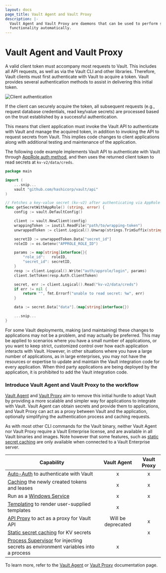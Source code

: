 ```yaml
---
layout: docs
page_title: Vault Agent and Vault Proxy
description: |-
  Vault Agent and Vault Proxy are daemons that can be used to perform some Vault
  functionality automatically.
---
```


# Vault Agent and Vault Proxy

A valid client token must accompany most requests to Vault. This
includes all API requests, as well as via the Vault CLI and other libraries.
Therefore, Vault clients must first authenticate with Vault to acquire a token.
Vault provides several authentication methods to assist in
delivering this initial token.

![Client authentication](/img/diagram-vault-agent.png)

If the client can securely acquire the token, all subsequent requests (e.g., request
database credentials, read key/value secrets) are processed based on the
trust established by a successful authentication.

This means that client application must invoke the Vault API to authenticate
with Vault and manage the acquired token, in addition to invoking the API to
request secrets from Vault. This implies code changes to client applications
along with additional testing and maintenance of the application.

The following code example implements Vault API to authenticate with Vault
through [AppRole auth method](/vault/docs/auth/approle#code-example), and then uses
the returned client token to read secrets at `kv-v2/data/creds`.

```go
package main

import (
    ...snip...
    vault "github.com/hashicorp/vault/api"
)

// Fetches a key-value secret (kv-v2) after authenticating via AppRole
func getSecretWithAppRole() (string, error) {
    config := vault.DefaultConfig()

    client := vault.NewClient(config)
    wrappingToken := ioutil.ReadFile("path/to/wrapping-token")
    unwrappedToken := client.Logical().Unwrap(strings.TrimSuffix(string(wrappingToken), "\n"))

    secretID := unwrappedToken.Data["secret_id"]
    roleID := os.Getenv("APPROLE_ROLE_ID")

    params := map[string]interface{}{
        "role_id":   roleID,
        "secret_id": secretID,
    }
    resp := client.Logical().Write("auth/approle/login", params)
    client.SetToken(resp.Auth.ClientToken)

    secret, err := client.Logical().Read("kv-v2/data/creds")
    if err != nil {
        return "", fmt.Errorf("unable to read secret: %w", err)
    }

    data := secret.Data["data"].(map[string]interface{})

    ...snip...
}
```

For some Vault deployments, making (and maintaining) these changes to
applications may not be a problem, and may actually be preferred. This may be
applied to scenarios where you have a small number of applications, or you want
to keep strict, customized control over how each application interacts with
Vault. However, in other situations where you have a large number of
applications, as in large enterprises, you may not have the resources or expertise
to update and maintain the Vault integration code for every application. When
third party applications are being deployed by the application, it is prohibited
to add the Vault integration code.

### Introduce Vault Agent and Vault Proxy to the workflow

[Vault Agent][vaultagent] and [Vault Proxy][vaultproxy] aim to remove this initial hurdle to adopt Vault by providing a
more scalable and simpler way for applications to integrate with Vault. Vault Agent can
obtain secrets and provide them to applications, and Vault Proxy can act as
a proxy between Vault and the application, optionally simplifying the authentication process
and caching requests.

As with most other CLI commands for the Vault binary, neither Vault Agent nor Vault Proxy
require a Vault Enterprise license, and are available in all Vault binaries and images. Note
however that some features, such as [static secret caching][static-secret-caching] are only
available when connected to a Vault Enterprise server.

| Capability                                                                               |    Vault Agent     | Vault Proxy |
|------------------------------------------------------------------------------------------|:------------------:|:-----------:|
| [Auto-Auth][autoauth] to authenticate with Vault                                         |         x          |      x      |
| [Caching][caching] the newly created tokens and leases                                   |         x          |      x      |
| Run as a [Windows Service][winsvc]                                                       |         x          |      x      |
| [Templating][template] to render user-supplied templates                                 |         x          |             |
| [API Proxy][apiproxy] to act as a proxy for Vault API                                    | Will be deprecated |      x      |
| [Static secret caching][static-secret-caching] for KV secrets                            |                    |      x      |
| [Process Supervisor][exec] for injecting secrets as environment variables into a process |         x          |             |

To learn more, refer to the [Vault Agent][vaultagent] or [Vault
Proxy][vaultproxy] documentation page.


[autoauth]: /vault/docs/agent-and-proxy/autoauth
[caching]: /vault/docs/agent-and-proxy/proxy/caching
[static-secret-caching]: /vault/docs/agent-and-proxy/proxy/caching/static-secret-caching
[apiproxy]: /vault/docs/agent-and-proxy/proxy/apiproxy
[template]: /vault/docs/agent-and-proxy/agent/template
[exec]: /vault/docs/agent-and-proxy/agent/process-supervisor
[template-config]: /vault/docs/agent-and-proxy/agent/template#template-configurations
[vaultagent]: /vault/docs/agent-and-proxy/agent
[vaultproxy]: /vault/docs/agent-and-proxy/proxy
[winsvc]: /vault/docs/agent-and-proxy/agent/winsvc
